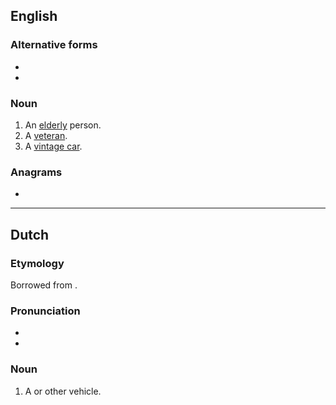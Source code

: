 {{also|old-timer|Oldtimer}}
==English==
{{wikipedia}}

===Alternative forms===
* {{l|en|old-timer}}
* {{l|en|old timer}}

===Noun===
{{en-noun}}

# An [[elderly]] person.
# A [[veteran]].
# A [[vintage car]].

===Anagrams===
* {{anagrams|en|timelord}}

----

==Dutch==
{{wikipedia|lang=nl}}

===Etymology===
Borrowed from {{bor|nl|en|oldtimer}}.

===Pronunciation===
* {{audio|Nl-oldtimer.ogg|Audio|lang=nl}}
* {{hyphenation|old|ti|mer|lang=nl}}

===Noun===
{{nl-noun|m|-s|oldtimertje}}

# A {{l|en|vintage}} {{l|en|car}} or other vehicle.